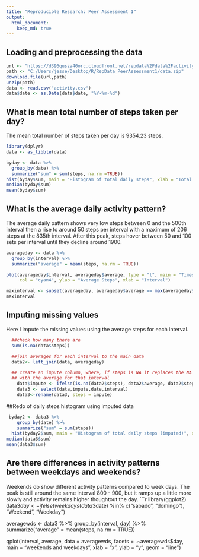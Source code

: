 ```yaml
---
title: "Reproducible Research: Peer Assessment 1"
output: 
  html_document:
    keep_md: true
---
```



## Loading and preprocessing the data
``` r

url <- "https://d396qusza40orc.cloudfront.net/repdata%2Fdata%2Factivity.zip"
path <- "C:/Users/jesse/Desktop/R/RepData_PeerAssessment1/data.zip"
download.file(url,path)
unzip(path)
data <- read.csv("activity.csv")
data$date <- as.Date(data$date, "%Y-%m-%d")
```


## What is mean total number of steps taken per day?
The mean total number of steps taken per day is 9354.23 steps.
```r
library(dplyr)
data <- as_tibble(data)

byday <- data %>%
  group_by(date) %>%
  summarize("sum" = sum(steps, na.rm =TRUE))
hist(byday$sum, main = "Histogram of total daily steps", xlab = "Total daily steps")
median(byday$sum)
mean(byday$sum)
```

## What is the average daily activity pattern?
The average daily pattern shows very low steps between 0 and the 500th interval then a rise to around 50 steps per interval with a maximum of 206 steps at the 835th interval. After this peak, steps hover between 50 and 100 sets per interval until they decline around 1900. 
```r
averageday <- data %>%
  group_by(interval) %>%
  summarize("average" = mean(steps, na.rm = TRUE))

plot(averageday$interval, averageday$average, type = "l", main = "Timeseries of average steps",
     col = "cyan4", ylab = "Average Steps", xlab = "Interval")

maxinterval <- subset(averageday, averageday$average == max(averageday$average))
maxinterval
```

## Imputing missing values
Here I impute the missing values using the average steps for each interval.

``` r
  ##check how many there are
  sum(is.na(data$steps))

  ##join averages for each interval to the main data
  data2<- left_join(data, averageday)

  ## create an impute column, where, if steps is NA it replaces the NA value 
  ## with the average for that interval
    data$impute <- ifelse(is.na(data2$steps), data2$average, data2$steps)
    data3 <- select(data,impute,date,interval)
    data3<-rename(data3, steps = impute)
```
##Redo of daily steps histogram using imputed data
```r
 byday2 <- data3 %>%
    group_by(date) %>%
    summarize("sum" = sum(steps))
  hist(byday2$sum, main = "Histogram of total daily steps (imputed)", xlab = "Total Daily Steps")
median(data3$sum)
mean(data3$sum) 

```


## Are there differences in activity patterns between weekdays and weekends?

Weekends do show different activity patterns compared to week days. The peak is still around the same interval 800 - 900, but it ramps up a little more slowly and activity remains higher thoughtout the day. 
```r
library(ggplot2)
data3$day <- ifelse(weekdays(data3$date) %in% c("sábado", "domingo"), "Weekend", "Weekday")
  
  averagewds <- data3 %>%
    group_by(interval, day) %>%
    summarize("average" = mean(steps, na.rm = TRUE))
  
  qplot(interval, average, data = averagewds, facets = .~averagewds$day, 
        main = "weekends and weekdays", xlab = "x", ylab = "y", geom = "line")
